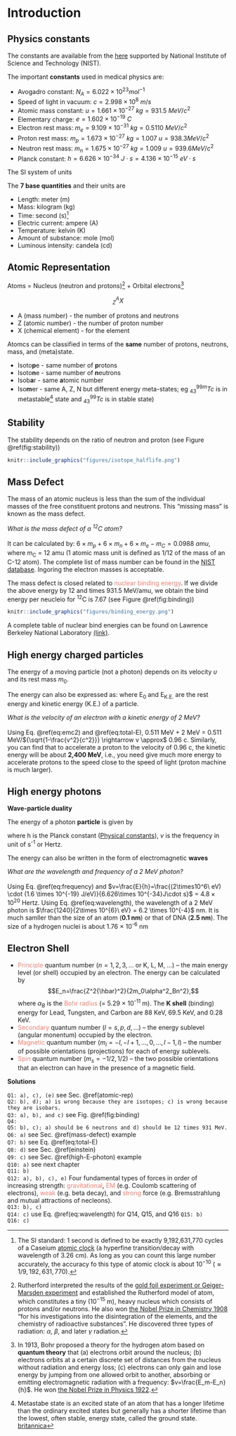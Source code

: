 # Introduction {#introduction}

## Physics constants {#constant}

The constants are available from the [here](http://physics.nist.gov/cuu/Constants/) supported by National Institute of Science and Technology (NIST). 

The important __constants__ used in medical physics are:

* Avogadro constant: $N_A = 6.022\times10^{23} mol^{-1}$
* Speed of light in vacuum: $c = 2.998\times10^8\ m/s$
* Atomic mass constant: $u = 1.661 \times 10^{−27}\ kg = 931.5\ MeV/c^2$
* Elementary charge: $e = 1.602 \times 10^{−19}\ C$
* Electron rest mass: $m_e = 9.109 \times 10^{−31}\ kg = 0.5110\ MeV/c^2$
* Proton rest mass: $m_p = 1.673 \times 10^{−27}\ kg = 1.007\ u = 938.3 MeV/c^2$
* Neutron rest mass: $m_n = 1.675 \times 10^{−27}\ kg = 1.009\ u = 939.6 MeV/c^2$
* Planck constant: $h = 6.626 \times 10^{−34}\ J\cdot s = 4.136 \times 10^{−15}\ eV\cdot s$

The SI system of units

The __7 base quantities__ and their units are

* Length: meter (m)
* Mass: kilogram (kg) 
* Time: second (s)[^si-second]
* Electric current: ampere (A)
* Temperature: kelvin (K)
* Amount of substance: mole (mol)
* Luminous intensity: candela (cd)

[^si-second]:
The SI standard: 1 second is defined to be exactly 9,192,631,770 cycles of a Caseium [atomic clock](https://en.wikipedia.org/wiki/Atomic_clock) (a hyperfine transition/decay with wavelength of 3.26 cm). As long as you can count this large number accurately, the accuracy fo this type of atomic clock is about $10^{-10}$ ($\approx 1/9,192,631,770$). 

## Atomic Representation {#atomic-rep}

Atoms = Nucleus (neutron and protons)[^rutherford] + Orbital electrons[^bohr]

$$^A_ZX$$

* A (mass number) - the number of protons and neutrons
* Z (atomic number) - the number of proton number
* X (chemical element) - for the element

Atomcs can be classified in terms of the **same** number of protons, neutrons, mass, and (meta)state.

* Isoto**p**e - same number of **p**rotons
* Isoto**n**e - same number of **n**eutrons
* Isob**a**r - same **a**tomic number
* Iso**m**er - same A, Z, N but different energy meta-states; eg $_{43}^{99m}Tc$ is in metastable[^metastable] state and $^{99}_{43}Tc$ is in stable state)

## Stability

The stability depends on the ratio of neutron and proton (see Figure \@ref(fig:stability))


```r
knitr::include_graphics("figures/isotope_halflife.png")
```

## Mass Defect {#mass-defect}

The mass of an atomic nucleus is less than the sum of the individual masses of the free constituent protons and neutrons. This “missing mass” is known as the mass defect. 

<p class="FOO"> *What is the mass defect of a ^12^C atom?* <br><br> It can be calculated by:
$6 \times m_p + 6 \times m_n + 6 \times m_e - m_{C} = 0.0988\ amu,$ where m~C~ = 12 amu (1 atomic mass unit is defined as 1/12 of the mass of an C-12 atom). The complete list of mass number can be found in the [NIST database](https://physics.nist.gov/cgi-bin/Compositions/stand_alone.pl). Ingoring the electron masses is acceptable.</p>

The mass defect is closed related to <span style="color:Salmon">nuclear binding energy</span>. If we divide the above energy by 12 and times 931.5 MeV/amu, we obtain the bind energy per neucleio for ^12^C is 7.67 (see Figure \@ref(fig:binding)) 

```r
knitr::include_graphics("figures/binding_energy.png")
```

A complete table of nuclear bind energies can be found on Lawrence Berkeley National Laboratory [(link)](http://xdb.lbl.gov/Section1/Table_1-1.pdf).

## High energy charged particles {#einstein}

The energy of a moving particle (not a photon) depends on its velocity $\upsilon$ and its rest mass $m_0$.

\begin{equation}
    E = mc^2 = \frac{m_0c^2}{\sqrt{1-\frac{\upsilon^2}{c^2}}}.
    (\#eq:emc2)
\end{equation}

The energy can also be expressed as:
\begin{equation}
    E = E_{0}+E_{K.E.},
    (\#eq:total-E)
\end{equation}
where E~0~ and E~K.E.~ are the rest energy and kinetic energy (K.E.) of a particle.

<p class="FOO">*What is the velocity of an electron with a kinetic energy of 2 MeV?* <br><br>
Using Eq. \@ref(eq:emc2) and \@ref(eq:total-E), 0.511 MeV + 2 MeV = 0.511  MeV/${\sqrt{1-\frac{v^2}{c^2}}} \rightarrow v \approx$ 0.96 c. Similarly, you can find that to accelerate a proton to the velocity of 0.96 c, the kinetic energy will be about **2,400 MeV**, i.e., you need give much more energy to accelerate protons to the speed close to the speed of light (proton machine is much larger).
</p>

## High energy photons {#high-E-photon}

**Wave-particle duality**

The energy of a photon **particle** is given by

\begin{equation}
    E = h\times v,
    (\#eq:frequency)
\end{equation}
where h is the Planck constant ([Physical constants](#constant)), $v$ is the frequency in unit of s^-1^ or Hertz.

The energy can also be written in the form of electromagnetic **waves**
\begin{equation}
    E\ (eV) = \frac{1,240}{\lambda\ (nm)}, 
    (\#eq:wavelength)
\end{equation}

<p class="FOO"> 
*What are the wavelength and frequency of a 2 MeV photon?* <br><br>Using Eq. \@ref(eq:frequency) and $v=\frac{E}{h}=\frac{(2\times10^6\ eV) \cdot (1.6 \times 10^{-19} J/eV)}{6.626\times 10^{-34}J\cdot s}$ = $4.8 \times 10^{20}$ Hertz. Using Eq. \@ref(eq:wavelength), the wavelength of a 2 MeV photon is $\frac{1240}{2\times 10^{6}\ eV} = 6.2 \times 10^{-4}$ nm. It is much samller than the size of an atom (**0.1 nm**) or that of DNA (**2.5 nm**). The size of a hydrogen nuclei is about 1.76 $\times$ 10^-6^ nm
</p>

## Electron Shell

- <span style="color:Salmon"> Principle </span> quantum number ($n = 1, 2, 3, ...$ or K, L, M, ...)  – the main energy level (or shell) occupied by an electron. The energy can be calculated by$$E_n=\frac{Z^2{\hbar}^2}{2m_0\alpha^2_Bn^2},$$ where $\alpha_B$ is the <span style="color:Salmon">Bohr radius </span> (= 5.29 $\times$ 10^-11^ m). The __K shell__ (binding) energy for Lead, Tungsten, and Carbon are 88 KeV, 69.5 KeV, and 0.28 KeV. 
- <span style="color:Salmon"> Secondary </span> quantum number ($l = s, p, d, ...$)  – the energy sublevel (angular monentum) occupied by the electron.
- <span style="color:Salmon"> Magnetic </span> quantum number ($m_l = -l, -l+1, ..., 0, ..., l-1, l$) – the number of possible orientations (projections) for each of energy sublevels.
- <span style="color:Salmon"> Spin </span> quantum number ($m_s=-1/2, 1/2$) – the two possible orientations that an electron can have in the presence of a magnetic field.

**Solutions**

`Q1: a), c), (e)` see Sec. \@ref(atomic-rep)  
`Q2: b), d); a) is wrong because they are isotopes; c) is wrong because they are isobars.`  
`Q3: a), b), and c)` see Fig. \@ref(fig:binding)  
`Q4: `  
`Q5: b), c); a) should be 6 neutrons and d) should be 12 times 931 MeV.`  
`Q6: a)` see Sec. \@ref(mass-defect) example  
`Q7: b)` see Eq. \@ref(eq:total-E)  
`Q8: d)` see Sec. \@ref(einstein)  
`Q9: c)` see Sec. \@ref(high-E-photon) example  
`Q10: a)` see next chapter  
`Q11: b)`    
`Q12: a), b), c), e)`  Four fundamental types of forces in order of increasing strength: <span style="color:Salmon">gravitational</span>, <span style="color:Salmon">EM</span> (e.g. Coulomb scattering of electrons), <span style="color:Salmon">weak</span> (e.g. beta decay), and <span style="color:Salmon">strong</span> force (e.g. Bremsstrahlung and mutual attractions of necleons).   
`Q13: b), c)`  
`Q14: c)` use Eq. \@ref(eq:wavelength) for Q14, Q15, and Q16
`Q15: b)`   
`Q16: c)` 

[^metastable]:
Metastabe state is an excited state of an atom that has a longer lifetime than the ordinary excited states but generally has a shorter lifetime than the lowest, often stable, energy state, called the ground state. [britannica](https://www.britannica.com/science/metastable-state) 

[^rutherford]:
Rutherford interpreted the results of the [gold foil experiment or Geiger-Marsden experiment](https://en.wikipedia.org/wiki/Geiger%E2%80%93Marsden_experiment) and established the Rutherford model of atom, which constitutes a tiny ($10^{-15}$ m), heavy nucleus which consists of protons and/or neutrons. He also won [the Nobel Prize in Chemistry 1908](https://www.nobelprize.org/nobel_prizes/chemistry/laureates/1908/) “for his investigations into the disintegration of the elements, and the chemistry of radioactive substances”. He discovered three types of radiation: $\alpha$, $\beta$, and later $\gamma$ radiation. 

[^bohr]:
In 1913, Bohr proposed a theory for the hydrogen atom based on __quantum theory__ that (a) electrons orbit around the nucleus; (b) electrons orbits at a certain discrete set of distances from the nucleus without radiation and energy loss; (c) electrons can only gain and lose energy by jumping from one allowed orbit to another, absorbing or emitting electromagnetic radiation with a frequency: $v=\frac{E_m-E_n}{h}$. He won [the Nobel Prize in Physics 1922](https://www.nobelprize.org/nobel_prizes/physics/laureates/1922/).

[^amu]:
atomic mass unit; 1/12 mass of $_6^{12}\textrm{C}$ atom in quantity; $1amu = 1.66 \times 10^{-27} kg$ or **931.5** MeV.
